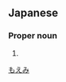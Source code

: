 ==Japanese==
{{ja-kanjitab|萌|仁}}

===Proper noun===
{{ja-pos|proper|もえみ}}

# {{given name|female|lang=ja}}

[[Category:Japanese female given names|もえみ]]